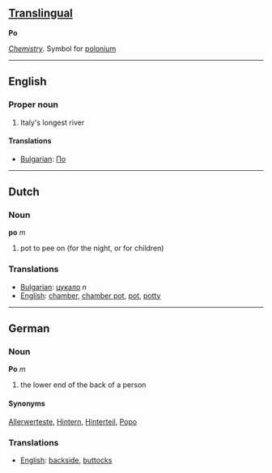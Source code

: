== [[Translingual]] ==
'''Po'''

''[[Chemistry]]''. Symbol for [[polonium]]
----
==English==
===Proper noun===

# Italy's longest river

====Translations====

*[[Bulgarian]]: [[По]]

----
==Dutch==
===Noun===

'''po''' ''m''

# pot to pee on (for the night, or for children)

===Translations===
*[[Bulgarian]]: [[цукало]] ''n''
*[[English]]: [[chamber]], [[chamber pot]], [[pot]], [[potty]]

----
==German==
===Noun===

'''Po''' ''m''

# the lower end of the back of a person

====Synonyms====
[[Allerwerteste]], [[Hintern]], [[Hinterteil]], [[Popo]]

===Translations===
*[[English]]: [[backside]], [[buttocks]]